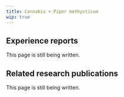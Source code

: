 ---
title: Cannabis + Piper methysticum
wip: true
---

## Experience reports

This page is still being written.

## Related research publications

This page is still being written.

